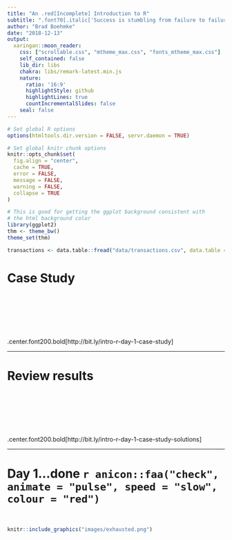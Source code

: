 ```yaml
---
title: "An .red[Incomplete] Introduction to R"
subtitle: ".font70[.italic['Success is stumbling from failure to failure with no loss of enthusiasm'] - Winston Churchill]"
author: "Brad Boehmke"
date: "2018-12-13"
output:
  xaringan::moon_reader:
    css: ["scrollable.css", "mtheme_max.css", "fonts_mtheme_max.css"]
    self_contained: false
    lib_dir: libs
    chakra: libs/remark-latest.min.js
    nature:
      ratio: '16:9'
      highlightStyle: github
      highlightLines: true
      countIncrementalSlides: false
    seal: false  
---
```


```r
# Set global R options
options(htmltools.dir.version = FALSE, servr.daemon = TRUE)

# Set global knitr chunk options
knitr::opts_chunk$set(
  fig.align = "center", 
  cache = TRUE,
  error = FALSE,
  message = FALSE, 
  warning = FALSE, 
  collapse = TRUE 
)

# This is good for getting the ggplot background consistent with
# the html background color
library(ggplot2)
thm <- theme_bw()
theme_set(thm)

transactions <- data.table::fread("data/transactions.csv", data.table = FALSE) %>% as.tibble()
```

# Case Study

<br><br><br><br><br><br>
.center.font200.bold[http://bit.ly/intro-r-day-1-case-study]

---

# Review results

<br><br><br><br><br><br>
.center.font200.bold[http://bit.ly/intro-r-day-1-case-study-solutions]

---

# Day 1...done `r anicon::faa("check", animate = "pulse", speed = "slow", colour = "red")`

<br>

```r
knitr::include_graphics("images/exhausted.png")
```



